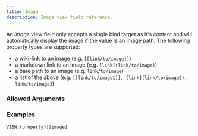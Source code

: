 ```yaml
---
title: Image
description: Image view field reference.
---
```



<ViewFieldInfo type={ViewFieldType.IMAGE}></ViewFieldInfo>

An _image_ view field only accepts a single bind target as it's content and will automatically display the image if the value is an image path.
The following property types are supported:

- a wiki-link to an image (e.g. `[[link/to/image]]`)
- a markdown link to an image (e.g. `[link](link/to/image)`)
- a bare path to an image (e.g. `link/to/image`)
- a list of the above (e.g. `[[link/to/image1]], [link](link/to/image2), link/to/image3`)

### Allowed Arguments

<ViewFieldAllowedArguments type={ViewFieldType.IMAGE}></ViewFieldAllowedArguments>

### Examples

```meta-bind
VIEW[{property}][image]
```
